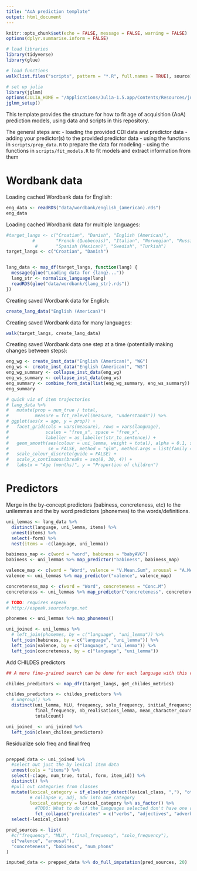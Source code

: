 ```yaml
---
title: "AoA prediction template"
output: html_document
---
```


```r
knitr::opts_chunk$set(echo = FALSE, message = FALSE, warning = FALSE)
options(dplyr.summarise.inform = FALSE)

# load libraries
library(tidyverse)
library(glue)

# load functions
walk(list.files("scripts", pattern = "*.R", full.names = TRUE), source)

# set up julia
library(jglmm)
options(JULIA_HOME = "/Applications/Julia-1.5.app/Contents/Resources/julia/bin")
jglmm_setup()
```

This template provides the structure for how to fit age of acquisition (AoA) prediction models, using data and scripts in this repository.

The general steps are:
- loading the provided CDI data and predictor data
- adding your predictor(s) to the provided predictor data
- using the functions in `scripts/prep_data.R` to prepare the data for modeling
- using the functions in `scripts/fit_models.R` to fit models and extract information from them


# Wordbank data

Loading cached Wordbank data for English:
```r
eng_data <- readRDS("data/wordbank/english_(american).rds")
eng_data
```

Loading cached Wordbank data for multiple languages:
```r
#target_langs <- c("Croatian", "Danish", "English (American)",
          #        "French (Quebecois)", "Italian", "Norwegian", "Russian",
           #       "Spanish (Mexican)", "Swedish", "Turkish")
target_langs <- c("Croatian", "Danish")


lang_data <- map_df(target_langs, function(lang) {
  message(glue("Loading data for {lang}..."))
  lang_str <- normalize_language(lang)
  readRDS(glue("data/wordbank/{lang_str}.rds"))
})

```

Creating saved Wordbank data for English:
```r
create_lang_data("English (American)")
```

Creating saved Wordbank data for many languages:
```r
walk(target_langs, create_lang_data)

```

Creating saved Wordbank data one step at a time (potentially making changes between steps):
```r
eng_wg <- create_inst_data("English (American)", "WG")
eng_ws <- create_inst_data("English (American)", "WS")
eng_wg_summary <- collapse_inst_data(eng_wg)
eng_ws_summary <- collapse_inst_data(eng_ws)
eng_summary <- combine_form_data(list(eng_wg_summary, eng_ws_summary))
eng_summary
```

```r
# quick viz of item trajectories
# lang_data %>%
#   mutate(prop = num_true / total,
#          measure = fct_relevel(measure, "understands")) %>%
# ggplot(aes(x = age, y = prop)) +
#   facet_grid(cols = vars(measure), rows = vars(language),
#              scales = "free_x", space = "free_x",
#              labeller = as_labeller(str_to_sentence)) +
#   geom_smooth(aes(colour = uni_lemma, weight = total), alpha = 0.1, size = 0.1,
#               se = FALSE, method = "glm", method.args = list(family = "binomial")) +
#   scale_colour_discrete(guide = FALSE) +
#   scale_x_continuous(breaks = seq(8, 30, 4)) +
#   labs(x = "Age (months)", y = "Proportion of children")
```


# Predictors

Merge in the by-concept predictors (babiness, concreteness, etc) to the unilemmas and the by word predictors (phonemes) to the words/definitions.

```r
uni_lemmas <- lang_data %>%
  distinct(language, uni_lemma, items) %>%
  unnest(items) %>%
  select(-form) %>%
  nest(items = -c(language, uni_lemma))

babiness_map <- c(word = "word", babiness = "babyAVG")
babiness <- uni_lemmas %>% map_predictor("babiness", babiness_map)

valence_map <- c(word = "Word", valence = "V.Mean.Sum", arousal = "A.Mean.Sum")
valence <- uni_lemmas %>% map_predictor("valence", valence_map)

concreteness_map <- c(word = "Word", concreteness = "Conc.M")
concreteness <- uni_lemmas %>% map_predictor("concreteness", concreteness_map)

```

```r
# TODO: requires espeak
# http://espeak.sourceforge.net

phonemes <- uni_lemmas %>% map_phonemes()

uni_joined <- uni_lemmas %>% 
  # left_join(phonemes, by = c("language", "uni_lemma")) %>%
  left_join(babiness, by = c("language", "uni_lemma")) %>% 
  left_join(valence, by = c("language", "uni_lemma")) %>% 
  left_join(concreteness, by = c("language", "uni_lemma"))
```

Add CHILDES predictors

```r
## A more fine-grained search can be done for each language with this command: childes_predictors<- get_childes_metrics(lang, corpus, word, speaker_role, speaker_role_exclude, target_child, child_age = NULL, child_sex, uttlength=TRUE, freq=TRUE, charlen=TRUE, order=TRUE, clean=FALSE)

childes_predictors <- map_dfr(target_langs, get_childes_metrics) 

childes_predictors <- childes_predictors %>%
  # ungroup() %>%
  distinct(uni_lemma, MLU, frequency, solo_frequency, initial_frequency,
           final_frequency, nb_realisations_lemma, mean_character_count_lemma,
           totalcount)

uni_joined_ <- uni_joined %>%
  left_join(clean_childes_predictors)
```


Residualize solo freq and final freq

```r


```


```r
prepped_data <- uni_joined %>%
  #select out just the by lexical item data
  unnest(cols = "items") %>%
  select(-c(age, num_true, total, form, item_id)) %>%
  distinct() %>%
  #pull out categories from classes
  mutate(lexical_category = if_else(str_detect(lexical_class, ","), "other", lexical_class),
         # collapse v, adj, adv into one category
         lexical_category = lexical_category %>% as_factor() %>% 
           #TODO: What to do if the languages selected don't have one of these - cant use fct collapse?
           fct_collapse("predicates" = c("verbs", "adjectives", "adverbs"))) %>%
  select(-lexical_class)

pred_sources <- list(
  #c("frequency", "MLU", "final_frequency", "solo_frequency"),
  c("valence", "arousal"), 
  "concreteness", "babiness", "num_phons"
)

imputed_data <- prepped_data %>% do_full_imputation(pred_sources, 20)
```

